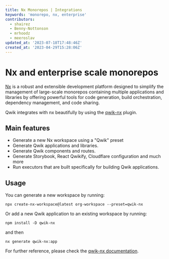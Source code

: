 ```yaml
---
title: Nx Monorepos | Integrations
keywords: 'monorepo, nx, enterprise'
contributors:
  - shairez
  - Benny-Nottonson
  - mrhoodz
  - meeroslav
updated_at: '2023-07-18T17:48:46Z'
created_at: '2023-04-29T15:28:06Z'
---
```


# Nx and enterprise scale monorepos

[Nx](https://nx.dev/) is a robust and extensible development platform designed to simplify the management 
of large-scale monorepos containing multiple applications and libraries by offering powerful tools for code generation, 
build orchestration, dependency management, and code sharing.

Qwik integrates with nx beautifully by using the [qwik-nx](https://github.com/qwikifiers/qwik-nx) plugin.


## Main features

* Generate a new Nx workspace using a "Qwik" preset
* Generate Qwik applications and libraries.
* Generate Qwik components and routes.
* Generate Storybook, React Qwikify, Cloudflare configuration and much more
* Run executors that are built specifically for building Qwik applications.


## Usage

You can generate a new workspace by running:

```shell
npx create-nx-workspace@latest org-workspace --preset=qwik-nx
```

Or add a new Qwik application to an existing workspace by running:

```shell
npm install -D qwik-nx
```

and then

```shell
nx generate qwik-nx:app
```

For further reference, please check the [qwik-nx documentation](https://github.com/qwikifiers/qwik-nx).
